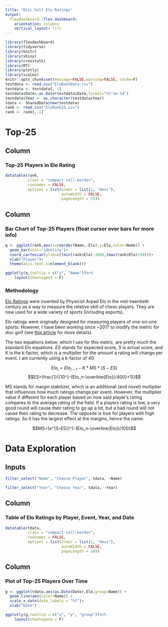 ```yaml
---
title: "Disc Golf Elo Ratings"
output: 
  flexdashboard::flex_dashboard:
    orientation: columns
    vertical_layout: fill
---
```


```r
library(flexdashboard)
library(tidyverse)
library(knitr)
library(shiny)
library(crosstalk)
library(DT)
library(plotly)
library(scales)
knitr::opts_chunk$set(message=FALSE,warning=FALSE, cache=F)
testdata <- read.csv("EloDashData.csv")
testdata <- testdata[,-1]
testdata$Date<-as.Date(testdata$Date,format="%Y-%m-%d")
testdata$Year <- as.character(testdata$Year)
tdata <- SharedData$new(testdata)
rank <- read.csv("EloRank25.csv")
rank <- rank[,-1]
```

Top-25
======================================================================= 

Column {data-width=400}
-----------------------------------------------------------------------

### Top-25 Players in Elo Rating

```r
datatable(rank,
          class = "compact cell-border",
          rownames = FALSE,
          options = list(order = list(1, "desc"),
                         autoWidth = FALSE,
                         pageLength = 25))
```


Column {data-width=600}
-----------------------------------------------------------------------

### Bar Chart of Top-25 Players (float cursor over bars for more info)

```r
q <- ggplot(rank,aes(x=reorder(Name,-Elo),y=Elo,color=Name)) + 
  geom_bar(stat="identity")+
  coord_cartesian(ylim=c((min(rank$Elo)-100),(max(rank$Elo)+50)))+
  xlab("Player")+
  theme(axis.text.x=element_blank())

ggplotly(q,tooltip = c("y", "Name"))%>%
    layout(showlegend = F)
```

### Methodology

[Elo Ratings](https://en.wikipedia.org/wiki/Elo_rating_system#:~:text=The%20Elo%20rating%20system%20is,a%20Hungarian%2DAmerican%20physics%20professor.) were invented by Physicist Arpad Elo in the mid-twentieth century as a way to measure the relative skill of chess players.  They are now used for a wide variety of sports (including esports).

Elo ratings were originally designed for measuring players of one-on-one sports.  However, I have been working since ~2017 to modify the metric for disc golf (see [this article](https://discgolf.ultiworld.com/2018/02/13/introducing-2017-disc-golf-elo-ratings/) for more details).

The two equations below, which I use for this metric, are pretty much the standard Elo equations.  *ES* stands for expected score, *S* is actual score, and *K* is the k-factor, which is a multiplier for the amount a rating will change per event.  I am currently using a k-factor of 40.

$$ Elo_i=Elo_{i-1}-K*MS*(S-ES)$$
$$ES=\frac{1}{(10^{-(Elo_n-\overline{Elo})/400}+1)}$$

MS stands for margin stabilizer, which is an additional (and novel) multiplier that influences how much ratings change per event.  However, the multiplier value if different for each player based on how said player's rating compares to the average rating of the field.  If a players rating is low, a very good round will cause their rating to go up a lot, but a bad round will not cause their rating to decrease.  The opposite is true for players with high ratings.  So it has the largest effect at the margins, hence the name.

$$MS=[e^{S-ES}]^{-(Elo_n-\overline{Elo})/100}$$


Data Exploration
=======================================================================

Inputs {.sidebar}
-----------------------------------------------------------------------

```r
filter_select("Name", "Choose Player", tdata, ~Name)
```

```r
filter_select("Year", "Choose Year", tdata, ~Year)
```


Column {data-width=400}
-----------------------------------------------------------------------

### Table of Elo Ratings by Player, Event, Year, and Date

```r
datatable(tdata,
          class = "compact cell-border",
          rownames = FALSE,
          options = list(order = list(1, "desc"),
                         autoWidth = FALSE,
                         pageLength = 20))
```

Column {data-width=600}
-----------------------------------------------------------------------

### Plot of Top-25 Players Over Time

```r
g <- ggplot(tdata,aes(as.Date(Date),Elo,group=Name)) + 
  geom_line(aes(color=Name)) +
  scale_x_date(date_labels = "%Y")+
  xlab("Date")

ggplotly(g,tooltip = c("x", "y", "group"))%>%
    layout(showlegend = F)
```


###